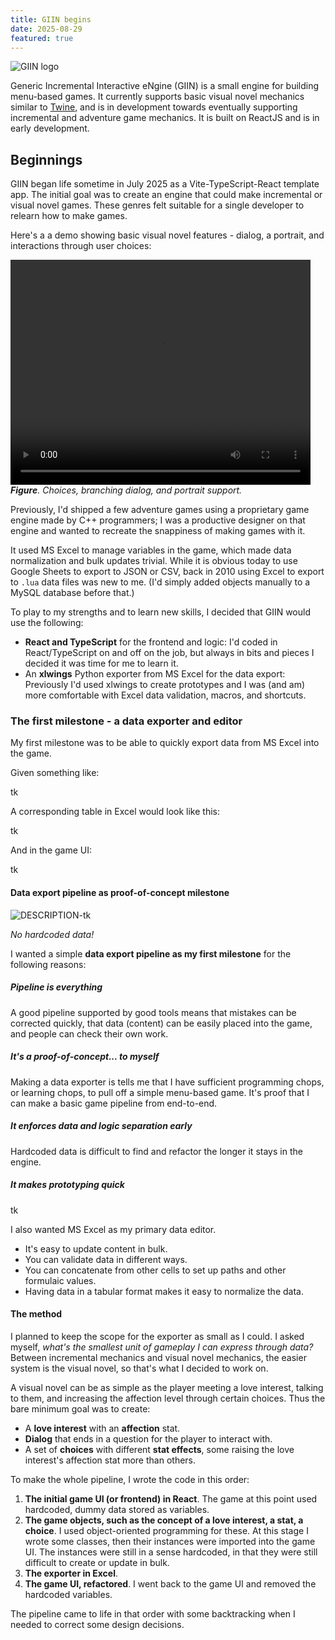 ```yaml
---
title: GIIN begins
date: 2025-08-29
featured: true
---
```


![GIIN logo](/public/giin-logo-temp.png)

Generic Incremental Interactive eNgine (GIIN) is a small engine for building menu-based games. It currently supports basic visual novel mechanics similar to [Twine](www.twinery.org), and is in development towards eventually supporting incremental and adventure game mechanics. It is built on ReactJS and is in early development.

## Beginnings

GIIN began life sometime in July 2025 as a Vite-TypeScript-React template app. The initial goal was to create an engine that could make incremental or visual novel games. These genres felt suitable for a single developer to relearn how to make games.

Here's a a demo showing basic visual novel features - dialog, a portrait, and interactions through user choices:

<video width="480" height="360" controls><source src={demoLog1} type="video/mp4" /></video>
_**Figure**. Choices, branching dialog, and portrait support._

Previously, I'd shipped a few adventure games using a proprietary game engine made by C++ programmers; I was a productive designer on that engine and wanted to recreate the snappiness of making games with it.
 
It used MS Excel to manage variables in the game, which made data normalization and bulk updates trivial. While it is obvious today to use Google Sheets to export to JSON or CSV, back in 2010 using Excel to export to `.lua` data files was new to me. (I'd simply added objects manually to a MySQL database before that.)
 
To play to my strengths and to learn new skills, I decided that GIIN would use the following:

- **React and TypeScript** for the frontend and logic: I'd coded in React/TypeScript on and off on the job, but always in bits and pieces I decided it was time for me to learn it.
- An **xlwings** Python exporter from MS Excel for the data export: Previously I'd used xlwings to create prototypes and I was (and am) more comfortable with Excel data validation, macros, and shortcuts.

### The first milestone - a data exporter and editor

My first milestone was to be able to quickly export data from MS Excel into the game.

Given something like:

tk

A corresponding table in Excel would look like this:

tk

And in the game UI:

tk

#### Data export pipeline as proof-of-concept milestone

![DESCRIPTION-tk](/public/memes/no-capes.gif)

_No hardcoded data!_

I wanted a simple **data export pipeline as my first milestone** for the following reasons:

##### Pipeline is everything

A good pipeline supported by good tools means that mistakes can be corrected quickly, that data (content) can be easily placed into the game, and people can check their own work.

##### It's a proof-of-concept... to myself

Making a data exporter is tells me that I have sufficient programming chops, or learning chops, to pull off a simple menu-based game. It's proof that I can make a basic game pipeline from end-to-end.

##### It enforces data and logic separation early

Hardcoded data is difficult to find and refactor the longer it stays in the engine.

##### It makes prototyping quick

tk

I also wanted MS Excel as my primary data editor.

- It's easy to update content in bulk.
- You can validate data in different ways.
- You can concatenate from other cells to set up paths and other formulaic values. 
- Having data in a tabular format makes it easy to normalize the data.

#### The method

I planned to keep the scope for the exporter as small as I could. I asked myself, _what's the smallest unit of gameplay I can express through data?_ Between incremental mechanics and visual novel mechanics, the easier system is the visual novel, so that's what I decided to work on.

A visual novel can be as simple as the player meeting a love interest, talking to them, and increasing the affection level through certain choices. Thus the bare minimum goal was to create:

- A **love interest** with an **affection** stat.
- **Dialog** that ends in a question for the player to interact with.
- A set of **choices** with different **stat effects**, some raising the love interest's affection stat more than others.

To make the whole pipeline, I wrote the code in this order:

1. **The initial game UI (or frontend) in React**. The game at this point used hardcoded, dummy data stored as variables.
2. **The game objects, such as the concept of a love interest, a stat, a choice**. I used object-oriented programming for these. At this stage I wrote some classes, then their instances were imported into the game UI. The instances were still in a sense hardcoded, in that they were still difficult to create or update in bulk.
3. **The exporter in Excel**. 
4. **The game UI, refactored**. I went back to the game UI and removed the hardcoded variables.

The pipeline came to life in that order with some backtracking when I needed to correct some design decisions.

